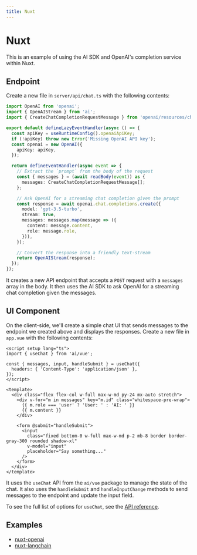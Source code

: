 ```yaml
---
title: Nuxt
---
```


# Nuxt

This is an example of using the AI SDK and OpenAI's completion service within Nuxt.

## Endpoint

Create a new file in `server/api/chat.ts` with the following contents:

```ts filename="/server/api/chat.ts"
import OpenAI from 'openai';
import { OpenAIStream } from 'ai';
import { CreateChatCompletionRequestMessage } from 'openai/resources/chat';

export default defineLazyEventHandler(async () => {
  const apiKey = useRuntimeConfig().openaiApiKey;
  if (!apiKey) throw new Error('Missing OpenAI API key');
  const openai = new OpenAI({
    apiKey: apiKey,
  });

  return defineEventHandler(async event => {
    // Extract the `prompt` from the body of the request
    const { messages } = (await readBody(event)) as {
      messages: CreateChatCompletionRequestMessage[];
    };

    // Ask OpenAI for a streaming chat completion given the prompt
    const response = await openai.chat.completions.create({
      model: 'gpt-3.5-turbo',
      stream: true,
      messages: messages.map(message => ({
        content: message.content,
        role: message.role,
      })),
    });

    // Convert the response into a friendly text-stream
    return OpenAIStream(response);
  });
});
```

It creates a new API endpoint that accepts a `POST` request with a `messages` array in the body. It then uses the AI SDK to ask OpenAI for a streaming chat completion given the messages.

## UI Component

On the client-side, we'll create a simple chat UI that sends messages to the endpoint we created above and displays the responses. Create a new file in `app.vue` with the following contents:

```vue filename="~/app.vue"
<script setup lang="ts">
import { useChat } from 'ai/vue';

const { messages, input, handleSubmit } = useChat({
  headers: { 'Content-Type': 'application/json' },
});
</script>

<template>
  <div class="flex flex-col w-full max-w-md py-24 mx-auto stretch">
    <div v-for="m in messages" key="m.id" class="whitespace-pre-wrap">
      {{ m.role === 'user' ? 'User: ' : 'AI: ' }}
      {{ m.content }}
    </div>

    <form @submit="handleSubmit">
      <input
        class="fixed bottom-0 w-full max-w-md p-2 mb-8 border border-gray-300 rounded shadow-xl"
        v-model="input"
        placeholder="Say something..."
      />
    </form>
  </div>
</template>
```

It uses the `useChat` API from the `ai/vue` package to manage the state of the chat. It also uses the `handleSubmit` and `handleInputChange` methods to send messages to the endpoint and update the input field.

To see the full list of options for `useChat`, see the [API reference](/docs/api-reference/use-chat).

## Examples

- [nuxt-openai](https://github.com/vercel/ai/tree/main/examples/nuxt-openai)
- [nuxt-langchain](https://github.com/vercel/ai/tree/main/examples/nuxt-langchain)
